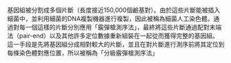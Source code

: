 {{unreferenced|time=2015-04-21T01:26:34+00:00}}
基因組被分割成多個片斷（長度接近150,000個鹼基對）。由於這些片斷能被插入細菌中，並利用細菌的DNA複製機器進行複製，因此被稱為細菌人工染色體。通過對每一個這樣的片斷分別應用「霰彈槍測序法」，最終將這些片斷通過配對末端法（pair-end）以及其他許多定位數據重新組裝在一起從而獲得完整的基因組。這一手段是先將基因組分成相對較大的片斷，並且在對片斷進行測序前將其定位到每條染色體對應位置，所以被稱為「分級霰彈槍測序法」
